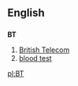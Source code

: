 ==English==
==={{initialism}}===
'''BT'''

#[[w:British Telecom|British Telecom]]
#[[blood test]]

[[pl:BT]]